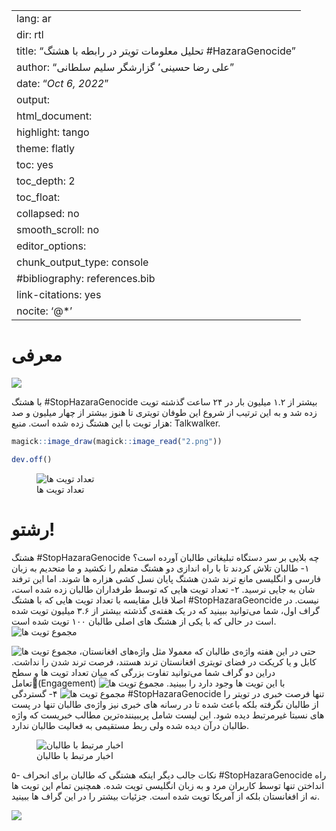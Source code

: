 
---
lang: ar
dir: rtl
title: "تحلیل معلومات تویتر در رابطه با هشتگ #HazaraGenocide"
author: "علی رضا حسینی٬ گزارشگر سلیم سلطانی"
date: "*Oct 6, 2022*"
output: 
  html_document:
    highlight: tango
    theme: flatly
    toc: yes
    toc_depth: 2
    toc_float: 
      collapsed: no
      smooth_scroll: no
editor_options: 
  chunk_output_type: console
#bibliography: references.bib
link-citations: yes
nocite: '@*'
---



# معرفی

![](Banner.jfif)

با هشتگ #StopHazaraGenocide بیشتر از ۱.۲ میلیون بار در ۲۴ ساعت گذشته تویت زده شد و به این ترتیب از شروع این طوفان تویتری تا هنوز بیشتر از چهار میلیون و صد هزار تویت با این هشتگ زده شده است. 
منبع: Talkwalker.

```{r,echo=F}
magick::image_draw(magick::image_read("2.png"))
```

```{r,echo=F,results=F}
dev.off()
```
![تعداد تویت ها](twit_no.png)


# رشتو!
هشتگ #StopHazaraGenocide چه بلایی بر سر دستگاه تبلیغاتی طالبان آورده است؟
۱- طالبان تلاش کردند تا با راه اندازی دو هشتگ متعلم را نکشید و ما متحدیم به زبان فارسی و انگلیسی مانع ترند شدن هشتگ پایان نسل کشی هزاره ها شوند. اما این ترفند شان به جایی نرسید.
۲- تعداد تویت هایی که توسط طرفداران طالبان زده شده است، اصلا قابل مقایسه با تعداد تویت هایی که با هشتگ #StopHazaraGeoncide نیست. در گراف اول، شما می‌توانید ببینید که در یک هفته‌ی گذشته بیشتر از ۳.۶ میلیون تویت شده است در حالی که با یکی از هشتگ های اصلی طالبان ۱۰۰ تویت شده است.
![مجموع تویت ها](Taliban_twit_no.png)

![مجموع تویت ها](Twit_Engagment.png)
حتی در این هفته واژه‌ی طالبان که معمولا مثل واژه‌های افغانستان، کابل و یا کریکت در فضای تویتری افغانستان ترند هستند، فرصت ترند شدن را نداشت. دراین دو گراف شما می‌توانید تفاوت بزرگی که میان تعداد تویت ها و سطح تعامل(ٍEngagement) با این تویت ها وجود دارد را ببینید.
![مجموع تویت ها](no3.png)
![مجموع تویت ها](no3.1.png)
۴- گستردگی #StopHazaraGenocide تنها فرصت خبری در تویتر را از طالبان نگرفته بلکه باعث شده تا در رسانه های‌ خبری نیز واژه‌ی طالبان تنها در پست های نسبتا غیرمرتبط دیده شود. این لیست شامل پرببیننده‌ترین مطالب خبریست که واژه طالبان درآن دیده شده ولی ربط مستقیمی به فعالیت طالبان ندارد.

![اخبار مرتبط با طالبان](news.jfif)

۵- نکات جالب دیگر اینکه هشتگی که طالبان برای انحراف #StopHazaraGenocide راه انداختن تنها توسط کاربران مرد و به زبان انگلیسی تویت شده. همچنین تمام این تویت ها نه از افغانستان بلکه از آمریکا تویت شده است. جزئیات بیشتر را در این گراف ها ببینید.

![](4_finish.png)
